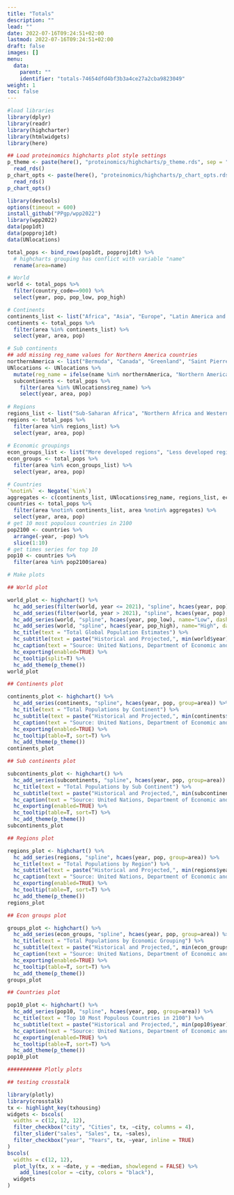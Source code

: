 ```yaml
---
title: "Totals"
description: ""
lead: ""
date: 2022-07-16T09:24:51+02:00
lastmod: 2022-07-16T09:24:51+02:00
draft: false
images: []
menu:
  data:
    parent: ""
    identifier: "totals-74654dfd4bf3b3a4ce27a2cba9823049"
weight: 1
toc: false
---
```


```r
#load libraries
library(dplyr)
library(readr)
library(highcharter)
library(htmlwidgets)
library(here)

## Load proteinomics highcharts plot style settings
p_theme <- paste(here(), "proteinomics/highcharts/p_theme.rds", sep = "/") %>%
  read_rds()
p_chart_opts <- paste(here(), "proteinomics/highcharts/p_chart_opts.rds", sep = "/") %>%
  read_rds()
p_chart_opts()
```

```r
library(devtools)
options(timeout = 600)
install_github("PPgp/wpp2022")
library(wpp2022)
data(pop1dt)
data(popproj1dt)
data(UNlocations)

total_pops <- bind_rows(pop1dt, popproj1dt) %>%
  # highcharts grouping has conflict with variable "name"
  rename(area=name)

# World
world <- total_pops %>%
  filter(country_code==900) %>%
  select(year, pop, pop_low, pop_high)

# Continents
continents_list <- list("Africa", "Asia", "Europe", "Latin America and the Caribbean", "Northern America", "Oceania")
continents <- total_pops %>%
  filter(area %in% continents_list) %>%
  select(year, area, pop)

# Sub continents
## add missing reg_name values for Northern America countries
northernAmerica <- list("Bermuda", "Canada", "Greenland", "Saint Pierre and Miquelon", "United States of America")
UNlocations <- UNlocations %>%
  mutate(reg_name = ifelse(name %in% northernAmerica, "Northern America", reg_name))
  subcontinents <- total_pops %>%
    filter(area %in% UNlocations$reg_name) %>%
    select(year, area, pop)
  
# Regions
regions_list <- list("Sub-Saharan Africa", "Northern Africa and Western Asia", "Central and Southern Asia", "Eastern and South-Eastern Asia", "Latin America and the Caribbean", "Oceania (excluding Australia and New Zealand)", "Australia/New Zealand", "Europe and Northern America")
regions <- total_pops %>%
  filter(area %in% regions_list) %>%
  select(year, area, pop)
  
# Economic groupings
econ_groups_list <- list("More developed regions", "Less developed regions", "Least developed countries", "Less developed regions, excluding least developed countries", "Less developed regions, excluding China", "Land-locked Developing Countries (LLDC)", "Small Island Developing States (SIDS)", "High-income countries", "Middle-income countries", "Upper-middle-income countries", "Lower-middle-income countries", "Low-income countries", "No income group available")
econ_groups <- total_pops %>%
  filter(area %in% econ_groups_list) %>%
  select(year, area, pop)

# Countries
`%notin%` <- Negate(`%in%`)
aggregates <- c(continents_list, UNlocations$reg_name, regions_list, econ_groups_list, "World")
countries <- total_pops %>%
  filter(area %notin% continents_list, area %notin% aggregates) %>%
  select(year, area, pop) 
# get 10 most populous countries in 2100
pop2100 <- countries %>%
  arrange(-year, -pop) %>%
  slice(1:10)
# get times series for top 10
pop10 <- countries %>%
  filter(area %in% pop2100$area)

```


```r

# Make plots

## World plot

world_plot <- highchart() %>%
  hc_add_series(filter(world, year <= 2021), "spline", hcaes(year, pop), name="Historical") %>%
  hc_add_series(filter(world, year > 2021), "spline", hcaes(year, pop), name="Median", color="red", dashStyle="shortdash") %>%
  hc_add_series(world, "spline", hcaes(year, pop_low), name="Low", dashStyle="shortdash") %>%
  hc_add_series(world, "spline", hcaes(year, pop_high), name="High", dashStyle="shortdash") %>%
  hc_title(text = "Total Global Population Estimates") %>%
  hc_subtitle(text = paste("Historical and Projected,", min(world$year), "-", max(world$year))) %>%
  hc_caption(text = "Source: United Nations, Department of Economic and Social Affairs, Population Division (2022). World Population Prospects 2022.") %>%
  hc_exporting(enabled=TRUE) %>%
  hc_tooltip(split=T) %>%
  hc_add_theme(p_theme())
world_plot

## Continents plot

continents_plot <- highchart() %>%
  hc_add_series(continents, "spline", hcaes(year, pop, group=area)) %>%
  hc_title(text = "Total Populations by Continent") %>%
  hc_subtitle(text = paste("Historical and Projected,", min(continents$year), "-", max(continents$year))) %>%
  hc_caption(text = "Source: United Nations, Department of Economic and Social Affairs, Population Division (2022). World Population Prospects 2022.") %>%
  hc_exporting(enabled=TRUE) %>%
  hc_tooltip(table=T, sort=T) %>%
  hc_add_theme(p_theme()) 
continents_plot

## Sub continents plot

subcontinents_plot <- highchart() %>%
  hc_add_series(subcontinents, "spline", hcaes(year, pop, group=area)) %>%
  hc_title(text = "Total Populations by Sub Continent") %>%
  hc_subtitle(text = paste("Historical and Projected,", min(subcontinents$year), "-", max(subcontinents$year))) %>%
  hc_caption(text = "Source: United Nations, Department of Economic and Social Affairs, Population Division (2022). World Population Prospects 2022.") %>%
  hc_exporting(enabled=TRUE) %>%
  hc_tooltip(table=T, sort=T) %>%
  hc_add_theme(p_theme()) 
subcontinents_plot

## Regions plot

regions_plot <- highchart() %>%
  hc_add_series(regions, "spline", hcaes(year, pop, group=area)) %>%
  hc_title(text = "Total Populations by Region") %>%
  hc_subtitle(text = paste("Historical and Projected,", min(regions$year), "-", max(regions$year))) %>%
  hc_caption(text = "Source: United Nations, Department of Economic and Social Affairs, Population Division (2022). World Population Prospects 2022.") %>%
  hc_exporting(enabled=TRUE) %>%
  hc_tooltip(table=T, sort=T) %>%
  hc_add_theme(p_theme()) 
regions_plot

## Econ groups plot

groups_plot <- highchart() %>%
  hc_add_series(econ_groups, "spline", hcaes(year, pop, group=area)) %>%
  hc_title(text = "Total Populations by Economic Grouping") %>%
  hc_subtitle(text = paste("Historical and Projected,", min(econ_groups$year), "-", max(econ_groups$year))) %>%
  hc_caption(text = "Source: United Nations, Department of Economic and Social Affairs, Population Division (2022). World Population Prospects 2022.") %>%
  hc_exporting(enabled=TRUE) %>%
  hc_tooltip(table=T, sort=T) %>%
  hc_add_theme(p_theme()) 
groups_plot

## Countries plot

pop10_plot <- highchart() %>%
  hc_add_series(pop10, "spline", hcaes(year, pop, group=area)) %>%
  hc_title(text = "Top 10 Most Populous Countries in 2100") %>%
  hc_subtitle(text = paste("Historical and Projected,", min(pop10$year), "-", max(pop10$year))) %>%
  hc_caption(text = "Source: United Nations, Department of Economic and Social Affairs, Population Division (2022). World Population Prospects 2022.") %>%
  hc_exporting(enabled=TRUE) %>%
  hc_tooltip(table=T, sort=T) %>%
  hc_add_theme(p_theme()) 
pop10_plot

########### Plotly plots

## testing crosstalk

library(plotly)
library(crosstalk)
tx <- highlight_key(txhousing)
widgets <- bscols(
  widths = c(12, 12, 12),
  filter_checkbox("city", "Cities", tx, ~city, columns = 4),
  filter_slider("sales", "Sales", tx, ~sales),
  filter_checkbox("year", "Years", tx, ~year, inline = TRUE)
)
bscols(
  widths = c(12, 12), 
  plot_ly(tx, x = ~date, y = ~median, showlegend = FALSE) %>% 
    add_lines(color = ~city, colors = "black"),
  widgets
)

```
